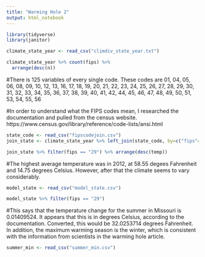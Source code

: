 ```yaml
---
title: "Warming Hole 2"
output: html_notebook
---
```


```r
library(tidyverse)
library(janitor)
```

```r
climate_state_year <- read_csv("climdiv_state_year.txt")
```

```r
climate_state_year %>% count(fips) %>% 
  arrange(desc(n))
```
#There is 125 variables of every single code. These codes are 01, 04, 05, 06, 08, 09, 10, 12, 13, 16, 17, 18, 19, 20, 21, 22, 23, 24, 25, 26, 27, 28, 29, 30, 31, 32, 33, 34, 35, 36, 37, 38, 39, 40, 41, 42, 44, 45, 46, 47, 48, 49, 50, 51, 53, 54, 55, 56

#In order to understand what the FIPS codes mean, I researched the documentation and pulled from the census website. https://www.census.gov/library/reference/code-lists/ansi.html

```r
state_code <- read_csv("fipscodejoin.csv")
join_state <- climate_state_year %>% left_join(state_code, by=c("fips"="fips_code"))
```

```r
join_state %>% filter(fips == "29") %>% arrange(desc(temp))
```
#The highest average temperature was in 2012, at 58.55 degees Fahrenheit and 14.75 degrees Celsius. However, after that the climate seems to vary considerably.

```r
model_state <- read_csv("model_state.csv")
```

```r
model_state %>% filter(fips == "29")
```
#This says that the temperature change for the summer in Missouri is 0.01409524. It appears that this is in degrees Celsius, according to the documentation. Converted, this would be 32.0253714 degrees Fahrenheit. In addition, the maximum warming season is the winter, which is consistent with the information from scientists in the warming hole article.

```r
summer_min <- read_csv("summer_min.csv")
```

